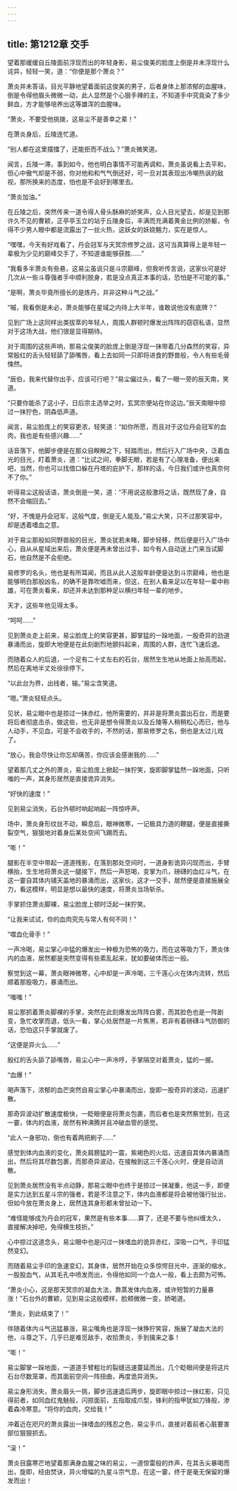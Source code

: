 ```yaml
---
---
---
```

title: 第1212章 交手
---



望着那缓缓自丘陵面前浮现而出的年轻身影，易尘俊美的脸庞上倒是并未浮现什么诧异，轻轻一笑，道：“你便是那个萧炎？”

萧炎并未答话，目光平静地望着面前这俊美的男子，后者身体上那浓郁的血腥味，倒是令得他眉头微微一动，此人显然是个心狠手辣的主，不知道手中究竟染了多少鲜血，方才能够培养出这等雄浑的血腥味。

“萧炎，不要受他挑拨，这易尘不是善幸之辈！”

在萧炎身后，丘陵连忙道。

“别人都在这里摆擂了，还能拒而不战么？”萧炎微笑道。

闻言，丘陵一滞，事到如今，他也明白事情不可能再调和，萧炎虽说看上去平和，但心中傲气却是不弱，你对他和和气气倒还好，可一旦对其表现出冷嘲热讽的敌视，那所换来的态度，怕也是不会好到哪里去。

“萧炎加油。”

在丘陵之后，突然传来一道令得人骨头酥麻的娇笑声，众人目光望去，却是见到那许久不见的曹颖，正亭亭玉立的站于丘陵身后，丰满而充满着黄金比例的娇躯，令得不少男人眼中都是流露出了一丝火热，这妖女的妖娆魑力，实在是惊人。

“嘿嘿，今天有好戏看了，丹会冠军与天冥宗修罗之战，这可当真算得上是年轻一辈极为少见的巅峰交手了，不知道谁能够获胜……”

“我看多半萧炎有些悬，这易尘虽说只是斗宗巅峰，但我听传言说，这家伙可是好几次从一些斗尊强者手中顺利脱身，若是没点真正本事的话，恐怕是不可能的事。”

“是啊，萧炎毕竟所擅长的是炼丹，并非这种斗气之战。”

“嘁，我看倒是未必，萧炎能够在星域之内待上大半年，谁敢说他没有底牌？”

见到广场上这同样出类拔萃的年轻人，周围人群顿时爆发出阵阵的窃窃私语，显然对于这场大战，他们很是显得期待。

对于周围的这些声响，那易尘俊美的脸庞上倒是浮现一抹带着几分森然的笑容，异常殷红的舌头轻轻舔了舔嘴唇，看上去如同一只即将进食的野兽般，令人有些毛骨悚然。

“辰伯，我来代替你出手，应该可行吧？”易尘偏过头，看了一眼一旁的辰天南，笑道。

“只要你能杀了这小子，日后宗主选举之时，玄冥宗便站在你这边。”辰天南眼中掠过一抹狞色，阴森低声道。

闻言，易尘脸庞上的笑容更浓，轻笑道：“如你所愿，而且对于这位丹会冠军的血肉，我也是有些感兴趣……”

话音落下，他脚步便是在那众目睽睽之下，轻踏而出，然后行入广场中央，泛着血光的目光，盯着萧炎，道：“比试之间，拳脚无眼，若是有了心理准备，便出来吧，当然，你也可以找借口躲在丹塔的庇护下，那样的话，今日我们或许也真奈何不了你。”

听得易尘这般话语，萧炎倒是一笑，道：“不用说这般激将之话，既然现了身，自然不会缩回去。”

“好，不愧是丹会冠军，这般气度，倒是无人能及。”易尘大笑，只不过那笑容中，却是透着嗜血之意。

对于易尘那般如同野兽般的目光，萧炎犹若未睹，脚步轻移，然后便是行入广场中心，自从从星域出来后，萧炎便是再未曾出过手，如今有人自动送上门来当试脚石，他自然是不会拒绝。

易修罗的名头，他也是有所耳闻，而且从此人这般年龄便是达到斗宗巅峰，他也是能够明白那般凶名，的确不是靠吹嘘而来，但这，在别人看来足以在年轻一辈中称雄，可在萧炎看来，却还并未达到那种足以横扫年轻一辈的地步。

天才，这些年他见得太多。

“呵呵……”

见到萧炎走上前来，易尘脸庞上的笑容更甚，脚掌猛的一跺地面，一股奇异的劲道暴涌而出，旋即大地便是在此刻剧烈地颤抖起来，周围的人群，连忙飞速后退。

而随着众人的后退，一个足有二十丈左右的石台，居然生生地从地面上抬高而起，然后在离地半丈处徐徐停下。

“以此台为界，出线者，输。”易尘含笑道。

“嗯。”萧炎轻轻点头。

见状，易尘眼中也是掠过一抹赤红，他所需要的，并非是将萧炎震出石台，而是要将后者彻底击杀，做这些，也无非是想令得萧炎以及丘陵等人稍稍松心而已，他与人动手，不见血，可是不会收手的，不然的话，那易修罗之名，倒也是太过儿戏了。

“放心，我会尽快让你忘却痛苦，你应该会感谢我的……”

望着那几丈之外的萧炎，易尘脸庞上掀起一抹狞笑，旋即脚掌猛然一跺地面，只听嗤的一声，其身形居然是直接诡异消失。

“好快的速度！”

见到易尘消失，石台外顿时响起响起一阵惊呼声。

场中，萧炎身形纹丝不动，瞬息后，眼神微寒，一记极具力道的鞭腿，便是直接撕裂空气，狠狠地对着身后某处空间飞踢而去。

“嘭！”

腿影在半空中带起一道道残影，在落到那处空间时，一道身影诡异闪现而出，手臂横抬，生生地将萧炎这一腿接下，然后一声怒喝，变掌为爪，磅礴的血红斗气，在这一霎自其体内铺天盖地的暴涌而出，这家伙，这才一交手，居然便是直接施展全力，看这模样，明显是想以最快的速度，将萧炎当场斩杀。

手掌抓住萧炎脚裸，易尘脸庞上顿时泛起一抹狞笑。

“让我来试试，你的血肉究先与常人有何不同！”

“噬血化骨手！”

一声冷喝，易尘掌心中猛的爆发出一种极为恐怖的吸力，而在这等吸力下，萧炎体内的血液，居然都是突然变得有些紊乱起来，犹如要破体而出一般。

察觉到这一幕，萧炎眼神微寒，心中却是一声冷喝，三千莲心火在体内流转，然后顺着那股吸力，暴涌而出。

“嗤嗤！”

易尘那抓着萧炎脚裸的手掌，突然在此刻爆发出阵阵白雾，而其脸色也是一阵剧变，急忙收掌而退，低头一看，掌心处居然是一片焦黑，若非有着磅礴斗气防御的话，恐怕这只手掌就废了。

“这便是异火么……”

殷红的舌头舔了舔嘴唇，易尘心中一声冷哼，手掌隔空对着萧炎，猛的一握。

“血爆！”

喝声落下，浓郁的血芒突然自易尘掌心中暴涌而出，旋即一股奇异的波动，迅速扩散。

那奇异波动扩散速度极快，一眨眼便是将萧炎包裹，而后者也是突然察觉到，在这一霎，体内的血液，居然有种沸腾并且冲破血管的感觉。

“此人一身邪功，倒也有着两把刷子……”

感觉到体内血液的变化，萧炎肩膀猛的一震，紫褐色的火焰，迅速自其体内暴涌而出，然后将其尽数包裹，而那奇异波动，在接触到这三千莲心火时，便是自动消散。

见到萧炎居然没有半点动静，那易尘眼中也终于是掠过一抹凝重，他这一手，即便是实力达到五星斗宗的强者，若是不注意之下，体内血液都是将会被他强行扯出，但如今放在萧炎身上，居然连其身形都未曾扯动一下。

“难怪能够成为丹会的冠军，果然是有些本事……算了，还是不要与他纠缠太久，直接解决掉吧，免得横生枝折。”

心中掠过这道念头，易尘眼中也是闪过一抹嗜血的诡异赤红，深吸一口气，手印猛然变幻。

而随着易尘手印的急速变幻，其身体，居然开始在众多惊愕目光中，逐渐的缩水，一股股血气，从其毛孔中喷发而出，令得他如同一个血人一般，看上去颇为可怖。

“萧炎小心，这是那天冥宗的凝血大法，靠蒸发体内血液，或许短暂的力量暴涨！”石台外的曹颖，见到易尘这般模样，脸颊微微一变，娇喝道。

“萧炎，到此结束了！”

伴随着体内斗气迅猛暴涨，易尘嘴角也是浮现一抹狰狞笑容，施展了凝血大法的他，斗尊之下，几乎已是难觅敌手，收拾萧炎，手到擒来之事！

“嘭！”

易尘脚掌一跺地面，一道道手臂粗壮的裂缝迅速蔓延而出，几个眨眼间便是将这片石台尽数笼罩，而其面前空间一阵扭曲，再度诡异消失。

易尘身形消失，萧炎眉头一挑，脚步迅速退后两步，旋即眼中掠过一抹红影，只见得前者，如同血红鬼魅般，闪掠面前，五指取成爪型，锋利的指甲犹如刀锋般，渗着森冷寒意。“将你的血肉，交给我！”

冲着近在咫尺的萧炎露出一抹嗜血的残忍之色，易尘手爪，直接对着前者心脏要害部位狠狠抓去。

“滚！”

萧炎目露寒芒地望着那满身血腥之味的易尘，一道惊雷般的炸声，在其舌尖暴喝而出，旋即，经由焚诀，异火增幅的九星斗宗气息，在这一霎，终于是毫无保留的爆发而出！